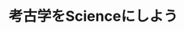 ﻿---
title: "考古学をScienceにしよう"
category: "環境・社会理工学院"
vol: "24"
interviewee: "亀井 宏行 "
url: ""
tags: []
pdf: "24-6.pdf"
career: ""
preface: "亀井では発掘せずに地面の中が分かるような遺跡の探査方法の研究が進められている。その探査方法が実際に用いられた例として、静岡県の石ノ形古墳の話を伺った。"
---
